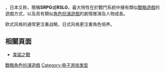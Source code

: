 {{expand|time=2017-12-05T08:40:50+00:00}}
{{unreferenced|time=2017-12-05T08:40:50+00:00}}
{{NoteTA
| G1 = Games
}}
{{VG Role-playing}}
{{vgname2|戰略角色扮演遊戲|en=Strategy role-playing game}}，日本又称{{vgname2|角色扮演模擬遊戲|ja=シミュレーションロールプレイングゲーム，Role-Playing Simulation Game}}，簡稱'''SRPG'''或'''RSLG'''，最大特性在於戰鬥系統中擁有類似[[戰略遊戲|戰略遊戲]]的遊戲方式，以及具有類似[[電子角色扮演遊戲|角色扮演遊戲]]的劇情推演及人物成長。

欧式风格的通常更注重战略，日式风格更注重角色培养。{{fact}}

==相關頁面==
*[[韋諾之戰|韋諾之戰]]

{{電子遊戲類型}}

[[Category:戰略角色扮演遊戲|]]
[[Category:电子游戏类型|Category:电子游戏类型]]

{{Tactical-rpg-videogame-stub}}